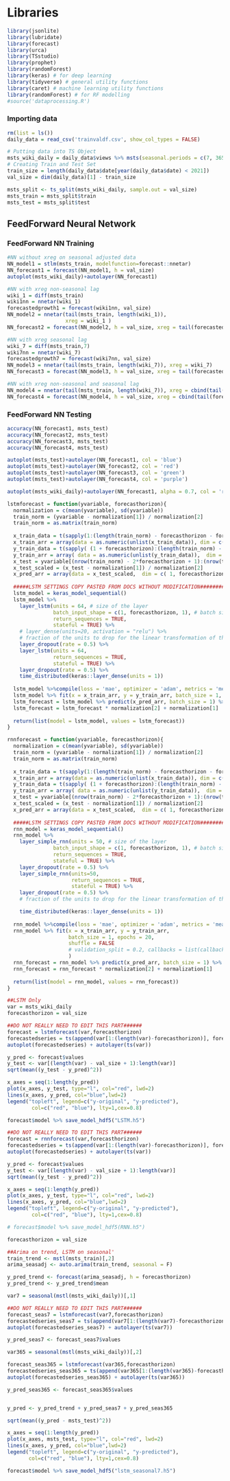 # Libraries
```r
library(jsonlite)
library(lubridate)
library(forecast)
library(urca)
library(TSstudio)
library(prophet)
library(randomForest)
library(keras) # for deep learning
library(tidyverse) # general utility functions
library(caret) # machine learning utility functions
library(randomForest) # for RF modelling
#source('dataprocessing.R')
```


### Importing data
```r
rm(list = ls())
daily_data = read_csv('trainvaldf.csv', show_col_types = FALSE)

# Putting data into TS Object
msts_wiki_daily = daily_data$views %>% msts(seasonal.periods = c(7, 365), start =c(2015, as.numeric(format(daily_data$date[1], "%j"))), ts.frequency = 7)
# Creating Train and Test Set
train_size = length(daily_data$date[year(daily_data$date) < 2021])
val_size = dim(daily_data)[1] - train_size

msts_split <- ts_split(msts_wiki_daily, sample.out = val_size)
msts_train = msts_split$train
msts_test = msts_split$test
```



## FeedForward Neural Network
### FeedForward NN Training
```r

#NN without xreg on seasonal adjusted data
NN_model1 = stlm(msts_train, modelfunction=forecast::nnetar)
NN_forecast1 = forecast(NN_model1, h = val_size)
autoplot(msts_wiki_daily)+autolayer(NN_forecast1)

#NN with xreg non-seasonal lag
wiki_1 = diff(msts_train)
wiki1nn = nnetar(wiki_1)
forecastedgrowth1 = forecast(wiki1nn, val_size)
NN_model2 = nnetar(tail(msts_train, length(wiki_1)), 
                   xreg = wiki_1 )
NN_forecast2 = forecast(NN_model2, h = val_size, xreg = tail(forecastedgrowth1$x,val_size))

#NN with xreg seasonal lag
wiki_7 = diff(msts_train,7)
wiki7nn = nnetar(wiki_7)
forecastedgrowth7 = forecast(wiki7nn, val_size)
NN_model3 = nnetar(tail(msts_train, length(wiki_7)), xreg = wiki_7)
NN_forecast3 = forecast(NN_model3, h = val_size, xreg = tail(forecastedgrowth7$x,val_size))

#NN with xreg non-seasonal and seasonal lag
NN_model4 = nnetar(tail(msts_train, length(wiki_7)), xreg = cbind(tail(wiki_1, length(wiki_7)), wiki_7))
NN_forecast4 = forecast(NN_model4, h = val_size, xreg = cbind(tail(forecastedgrowth1$x, val_size), tail(forecastedgrowth7$x, val_size)))
```

### FeedForward NN Testing
```r
accuracy(NN_forecast1, msts_test)
accuracy(NN_forecast2, msts_test)
accuracy(NN_forecast3, msts_test)
accuracy(NN_forecast4, msts_test)

autoplot(msts_test)+autolayer(NN_forecast1, col = 'blue')
autoplot(msts_test)+autolayer(NN_forecast2, col = 'red')
autoplot(msts_test)+autolayer(NN_forecast3, col = 'green')
autoplot(msts_test)+autolayer(NN_forecast4, col = 'purple')

autoplot(msts_wiki_daily)+autolayer(NN_forecast1, alpha = 0.7, col = 'red')

```

```r
lstmforecast = function(yvariable, forecasthorizon){
  normalization = c(mean(yvariable), sd(yvariable))
  train_norm = (yvariable - normalization[1]) / normalization[2]
  train_norm = as.matrix(train_norm)
  
  x_train_data = t(sapply(1:(length(train_norm) - forecasthorizon - forecasthorizon + 1), function(x) train_norm[x:(x + forecasthorizon - 1), 1] ))
  x_train_arr = array(data = as.numeric(unlist(x_train_data)), dim = c( nrow(x_train_data), forecasthorizon,   1   )  )
  y_train_data = t(sapply( (1 + forecasthorizon):(length(train_norm) - forecasthorizon + 1), function(x) train_norm[x:(x + forecasthorizon - 1)] ))
  y_train_arr = array( data = as.numeric(unlist(y_train_data)),  dim = c(  nrow(y_train_data),  forecasthorizon,   1    ) )
  x_test = yvariable[(nrow(train_norm) - 2*forecasthorizon + 1):(nrow(train_norm) - forecasthorizon + 1)]
  x_test_scaled = (x_test - normalization[1]) / normalization[2]
  x_pred_arr = array(data = x_test_scaled,  dim = c( 1, forecasthorizon,  1 ) )
  
  #####LSTM SETTINGS COPY PASTED FROM DOCS WITHOUT MODIFICATION###########
  lstm_model = keras_model_sequential()
  lstm_model %>%
    layer_lstm(units = 64, # size of the layer
               batch_input_shape = c(1, forecasthorizon, 1), # batch size, timesteps, features
               return_sequences = TRUE,
               stateful = TRUE) %>%
    # layer_dense(units=20, activation = "relu") %>%
    # fraction of the units to drop for the linear transformation of the inputs
    layer_dropout(rate = 0.5) %>%
    layer_lstm(units = 64,
               return_sequences = TRUE,
               stateful = TRUE) %>%
    layer_dropout(rate = 0.5) %>%
    time_distributed(keras::layer_dense(units = 1))
  
  lstm_model %>%compile(loss = 'mae', optimizer = 'adam', metrics = 'mean_squared_error')     
  lstm_model %>% fit(x = x_train_arr, y = y_train_arr, batch_size = 1, epochs = 20,shuffle = FALSE, validation_split = 0.2, callbacks = list(callback_early_stopping(monitor = 'val_loss', patience = 3, verbose = 1, restore_best_weights = T)) )    
  lstm_forecast = lstm_model %>% predict(x_pred_arr, batch_size = 1) %>%.[, , 1]  #LINE X
  lstm_forecast = lstm_forecast * normalization[2] + normalization[1]
  
  return(list(model = lstm_model, values = lstm_forecast))  
}

rnnforecast = function(yvariable, forecasthorizon){
  normalization = c(mean(yvariable), sd(yvariable))
  train_norm = (yvariable - normalization[1]) / normalization[2]
  train_norm = as.matrix(train_norm)
  
  x_train_data = t(sapply(1:(length(train_norm) - forecasthorizon - forecasthorizon + 1), function(x) train_norm[x:(x + forecasthorizon - 1), 1] ))
  x_train_arr = array(data = as.numeric(unlist(x_train_data)), dim = c( nrow(x_train_data), forecasthorizon,   1   )  )
  y_train_data = t(sapply( (1 + forecasthorizon):(length(train_norm) - forecasthorizon + 1), function(x) train_norm[x:(x + forecasthorizon - 1)] ))
  y_train_arr = array( data = as.numeric(unlist(y_train_data)),  dim = c(  nrow(y_train_data),  forecasthorizon,   1    ) )
  x_test = yvariable[(nrow(train_norm) - 2*forecasthorizon + 1):(nrow(train_norm) - forecasthorizon + 1)]
  x_test_scaled = (x_test - normalization[1]) / normalization[2]
  x_pred_arr = array(data = x_test_scaled,  dim = c( 1, forecasthorizon,  1 ) )
  
  #####LSTM SETTINGS COPY PASTED FROM DOCS WITHOUT MODIFICATION###########
  rnn_model = keras_model_sequential()
  rnn_model %>%
    layer_simple_rnn(units = 50, # size of the layer
               batch_input_shape = c(1, forecasthorizon, 1), # batch size, timesteps, features
               return_sequences = TRUE,
               stateful = TRUE) %>%
    layer_dropout(rate = 0.5) %>%
    layer_simple_rnn(units=50,
                     return_sequences = TRUE,
                     stateful = TRUE) %>%
    layer_dropout(rate = 0.5) %>%
    # fraction of the units to drop for the linear transformation of the inputs

    time_distributed(keras::layer_dense(units = 1))
  
  rnn_model %>%compile(loss = 'mae', optimizer = 'adam', metrics = 'mean_squared_error')     
  rnn_model %>% fit(x = x_train_arr, y = y_train_arr, 
                    batch_size = 1, epochs = 20,
                    shuffle = FALSE 
                    # validation_split = 0.2, callbacks = list(callback_early_stopping(monitor = 'val_loss', patience = 5, verbose = 1, restore_best_weights = T)) 
                    )    
  rnn_forecast = rnn_model %>% predict(x_pred_arr, batch_size = 1) %>%.[, , 1]  #LINE X
  rnn_forecast = rnn_forecast * normalization[2] + normalization[1]
  
  return(list(model = rnn_model, values = rnn_forecast)) 
}


```

```r
##LSTM Only
var = msts_wiki_daily
forecasthorizon = val_size

##DO NOT REALLY NEED TO EDIT THIS PART######
forecast = lstmforecast(var,forecasthorizon)
forecastedseries = ts(append(var[1:(length(var)-forecasthorizon)], forecast$values))
autoplot(forecastedseries) + autolayer(ts(var))

y_pred <- forecast$values
y_test <- var[(length(var) - val_size + 1):length(var)]
sqrt(mean((y_test - y_pred)^2))

x_axes = seq(1:length(y_pred))
plot(x_axes, y_test, type="l", col="red", lwd=2)
lines(x_axes, y_pred, col="blue",lwd=2)
legend("topleft", legend=c("y-original", "y-predicted"),
        col=c("red", "blue"), lty=1,cex=0.8)

forecast$model %>% save_model_hdf5("LSTM.h5")

```
```r
##DO NOT REALLY NEED TO EDIT THIS PART######
forecast = rnnforecast(var,forecasthorizon)
forecastedseries = ts(append(var[1:(length(var)-forecasthorizon)], forecast$values))
autoplot(forecastedseries) + autolayer(ts(var))

y_pred <- forecast$values
y_test <- var[(length(var) - val_size + 1):length(var)]
sqrt(mean((y_test - y_pred)^2))

x_axes = seq(1:length(y_pred))
plot(x_axes, y_test, type="l", col="red", lwd=2)
lines(x_axes, y_pred, col="blue",lwd=2)
legend("topleft", legend=c("y-original", "y-predicted"),
        col=c("red", "blue"), lty=1,cex=0.8)

# forecast$model %>% save_model_hdf5(RNN.h5")
```

```r
forecasthorizon = val_size

##Arima on trend, LSTM on seasonal'
train_trend <- mstl(msts_train)[,2]
arima_seasadj <- auto.arima(train_trend, seasonal = F)

y_pred_trend <- forecast(arima_seasadj, h = forecasthorizon)
y_pred_trend <- y_pred_trend$mean 

var7 = seasonal(mstl(msts_wiki_daily))[,1]

##DO NOT REALLY NEED TO EDIT THIS PART######
forecast_seas7 = lstmforecast(var7,forecasthorizon)
forecastedseries_seas7 = ts(append(var7[1:(length(var7)-forecasthorizon)], forecast$values))
autoplot(forecastedseries_seas7) + autolayer(ts(var7))

y_pred_seas7 <- forecast_seas7$values 

var365 = seasonal(mstl(msts_wiki_daily))[,2]

forecast_seas365 = lstmforecast(var365,forecasthorizon)
forecastedseries_seas365 = ts(append(var365[1:(length(var365)-forecasthorizon)], forecast$values))
autoplot(forecastedseries_seas365) + autolayer(ts(var365))

y_pred_seas365 <- forecast_seas365$values 


y_pred <- y_pred_trend + y_pred_seas7 + y_pred_seas365

sqrt(mean((y_pred - msts_test)^2))

x_axes = seq(1:length(y_pred))
plot(x_axes, msts_test, type="l", col="red", lwd=2)
lines(x_axes, y_pred, col="blue",lwd=2)
legend("topleft", legend=c("y-original", "y-predicted"),
       col=c("red", "blue"), lty=1,cex=0.8)

forecast$model %>% save_model_hdf5("lstm_seasonal7.h5")
```
